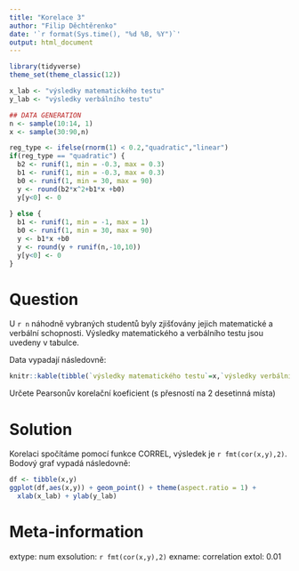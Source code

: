 ```yaml
---
title: "Korelace 3"
author: "Filip Děchtěrenko"
date: '`r format(Sys.time(), "%d %B, %Y")`'
output: html_document
---
```


```r
library(tidyverse)
theme_set(theme_classic(12))

x_lab <- "výsledky matematického testu"
y_lab <- "výsledky verbálního testu"
```

```r
## DATA GENERATION
n <- sample(10:14, 1)
x <- sample(30:90,n)

reg_type <- ifelse(rnorm(1) < 0.2,"quadratic","linear")
if(reg_type == "quadratic") {
  b2 <- runif(1, min = -0.3, max = 0.3)
  b1 <- runif(1, min = -0.3, max = 0.3)
  b0 <- runif(1, min = 30, max = 90)
  y <- round(b2*x^2+b1*x +b0)
  y[y<0] <- 0
  
} else {
  b1 <- runif(1, min = -1, max = 1)
  b0 <- runif(1, min = 30, max = 90)
  y <- b1*x +b0
  y <- round(y + runif(n,-10,10))
  y[y<0] <- 0
}


```

Question
========
U `r n` náhodně vybraných studentů byly zjišťovány jejich matematické a verbální schopnosti. 
Výsledky matematického a verbálního testu jsou uvedeny v tabulce.


Data vypadají následovně:

```r
knitr::kable(tibble(`výsledky matematického testu`=x,`výsledky verbálního testu`=y))
```

Určete Pearsonův korelační koeficient (s přesností na 2 desetinná místa)

Solution
========
Korelaci spočítáme pomocí funkce CORREL, výsledek je `r fmt(cor(x,y),2)`.  
Bodový graf vypadá následovně:

```r
df <- tibble(x,y)
ggplot(df,aes(x,y)) + geom_point() + theme(aspect.ratio = 1) + 
  xlab(x_lab) + ylab(y_lab)
```

Meta-information
================
extype: num
exsolution: `r fmt(cor(x,y),2)`
exname: correlation
extol: 0.01